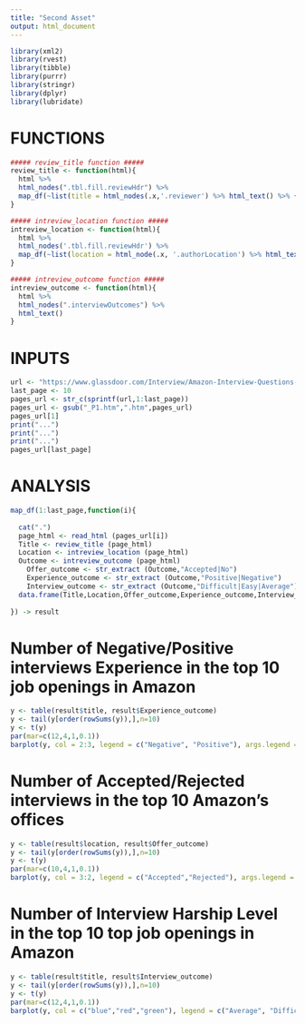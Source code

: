 ```yaml
---
title: "Second Asset"
output: html_document
---
```


```r
library(xml2)
library(rvest)
library(tibble)
library(purrr)
library(stringr)
library(dplyr)
library(lubridate)
```

# FUNCTIONS
```r
##### review_title function ##### 
review_title <- function(html){
  html %>%
  html_nodes(".tbl.fill.reviewHdr") %>%
  map_df(~list(title = html_nodes(.x,'.reviewer') %>% html_text() %>% {if(length(.) == 0) NA else .}))
}

##### intreview_location function ##### 
intreview_location <- function(html){
  html %>%
  html_nodes('.tbl.fill.reviewHdr') %>%
  map_df(~list(location = html_node(.x, '.authorLocation') %>% html_text() %>% {if(length(.) == 0) NA else .}))
}

##### intreview_outcome function ##### 
intreview_outcome <- function(html){
  html %>%
  html_nodes(".interviewOutcomes") %>%
  html_text()
}

```

# INPUTS
```r
url <- "https://www.glassdoor.com/Interview/Amazon-Interview-Questions-E6036_P%d.htm"
last_page <- 10
pages_url <- str_c(sprintf(url,1:last_page))
pages_url <- gsub("_P1.htm",".htm",pages_url)
pages_url[1]
print("...")
print("...")
print("...")
pages_url[last_page]
```
# ANALYSIS
```r
map_df(1:last_page,function(i){
  
  cat(".")
  page_html <- read_html (pages_url[i])
  Title <- review_title (page_html)
  Location <- intreview_location (page_html)
  Outcome <- intreview_outcome (page_html)
    Offer_outcome <- str_extract (Outcome,"Accepted|No")
    Experience_outcome <- str_extract (Outcome,"Positive|Negative")
    Interview_outcome <- str_extract (Outcome,"Difficult|Easy|Average")
  data.frame(Title,Location,Offer_outcome,Experience_outcome,Interview_outcome,stringsAsFactors = FALSE)
  
}) -> result
```

# Number of Negative/Positive interviews Experience in the top 10 job openings in Amazon
```r
y <- table(result$title, result$Experience_outcome)
y <- tail(y[order(rowSums(y)),],n=10)
y <- t(y)
par(mar=c(12,4,1,0.1))
barplot(y, col = 2:3, legend = c("Negative", "Positive"), args.legend = list(x ='top'), ylab = "Counts", cex.axis=1.0, cex.name=0.9, las=2, lwd=2, beside=TRUE)
```

# Number of Accepted/Rejected interviews in the top 10 Amazon's offices
```r
y <- table(result$location, result$Offer_outcome)
y <- tail(y[order(rowSums(y)),],n=10)
y <- t(y)
par(mar=c(10,4,1,0.1))
barplot(y, col = 3:2, legend = c("Accepted","Rejected"), args.legend = list(x ='top'), ylab = "Counts", cex.axis=1.0, cex.name=0.9, las=2, lwd=2, beside=TRUE)
```

# Number of Interview Harship Level in the top 10 top job openings in Amazon
```r
y <- table(result$title, result$Interview_outcome)
y <- tail(y[order(rowSums(y)),],n=10)
y <- t(y)
par(mar=c(12,4,1,0.1))
barplot(y, col = c("blue","red","green"), legend = c("Average", "Difficult", "Easy"), args.legend = list(x ='top'), ylab = "Counts", cex.axis=1.0, cex.name=0.9, las=2, lwd=2, beside=TRUE)
```